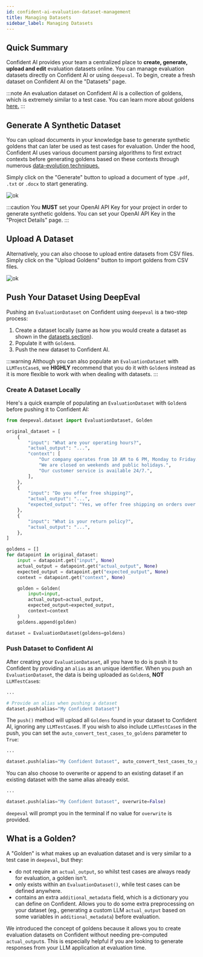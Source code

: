 ```yaml
---
id: confident-ai-evaluation-dataset-management
title: Managing Datasets
sidebar_label: Managing Datasets
---
```


## Quick Summary

Confident AI provides your team a centralized place to **create, generate, upload and edit** evaluation datasets online. You can manage evaluation datasets directly on Confident AI or using `deepeval`. To begin, create a fresh dataset on Confident AI on the "Datasets" page.

:::note
An evaluation dataset on Confident AI is a collection of goldens, which is extremely similar to a test case. You can learn more about goldens [here.](#what-is-a-golden)
:::

## Generate A Synthetic Dataset

You can upload documents in your knowledge base to generate synthetic goldens that can later be used as test cases for evaluation. Under the hood, Confident AI uses various document parsing algorithms to first extract contexts before generating goldens based on these contexts through numerous [data-evolution techniques.](https://www.confident-ai.com/blog/the-definitive-guide-to-synthetic-data-generation-using-llms)

Simply click on the "Generate" button to upload a document of type `.pdf`, `.txt` or `.docx` to start generating.

![ok](https://confident-bucket.s3.amazonaws.com/generate-goldens.svg)

:::caution
You **MUST** set your OpenAI API Key for your project in order to generate synthetic goldens. You can set your OpenAI API Key in the "Project Details" page.
:::

## Upload A Dataset

Alternatively, you can also choose to upload entire datasets from CSV files. Simply click on the "Upload Goldens" button to import goldens from CSV files.

![ok](https://confident-bucket.s3.amazonaws.com/upload-goldens.svg)

## Push Your Dataset Using DeepEval

Pushing an `EvaluationDataset` on Confident using `deepeval` is a two-step process:

1. Create a dataset locally (same as how you would create a dataset as shown in the [datasets section](evaluation-datasets)).
2. Populate it with `Golden`s.
3. Push the new dataset to Confident AI.

:::warning
Although you can also populate an `EvaluationDataset` with `LLMTestCase`s, we **HIGHLY** recommend that you do it with `Golden`s instead as it is more flexible to work with when dealing with datasets.
:::

### Create A Dataset Locally

Here's a quick example of populating an `EvaluationDataset` with `Golden`s before pushing it to Confident AI:

```python
from deepeval.dataset import EvaluationDataset, Golden

original_dataset = [
    {
        "input": "What are your operating hours?",
        "actual_output": "...",
        "context": [
            "Our company operates from 10 AM to 6 PM, Monday to Friday.",
            "We are closed on weekends and public holidays.",
            "Our customer service is available 24/7.",
        ],
    },
    {
        "input": "Do you offer free shipping?",
        "actual_output": "...",
        "expected_output": "Yes, we offer free shipping on orders over $50.",
    },
    {
        "input": "What is your return policy?",
        "actual_output": "...",
    },
]

goldens = []
for datapoint in original_dataset:
    input = datapoint.get("input", None)
    actual_output = datapoint.get("actual_output", None)
    expected_output = datapoint.get("expected_output", None)
    context = datapoint.get("context", None)

    golden = Golden(
        input=input,
        actual_output=actual_output,
        expected_output=expected_output,
        context=context
    )
    goldens.append(golden)

dataset = EvaluationDataset(goldens=goldens)
```

### Push Dataset to Confident AI

After creating your `EvaluationDataset`, all you have to do is push it to Confident by providing an `alias` as an unique identifier. When you push an `EvaluationDataset`, the data is being uploaded as `Golden`s, **NOT** `LLMTestCase`s:

```python
...

# Provide an alias when pushing a dataset
dataset.push(alias="My Confident Dataset")
```

The `push()` method will upload all `Goldens` found in your dataset to Confident AI, ignoring any `LLMTestCase`s. If you wish to also include `LLMTestCase`s in the push, you can set the `auto_convert_test_cases_to_goldens` parameter to `True`:

```python
...

dataset.push(alias="My Confident Dataset", auto_convert_test_cases_to_goldens=True)
```

You can also choose to overwrite or append to an existing dataset if an existing dataset with the same alias already exist.

```python
...

dataset.push(alias="My Confident Dataset", overwrite=False)
```

`deepeval` will prompt you in the terminal if no value for `overwrite` is provided.

## What is a Golden?

A "Golden" is what makes up an evaluation dataset and is very similar to a test case in `deepeval`, but they:

- do not require an `actual_output`, so whilst test cases are always ready for evaluation, a golden isn't.
- only exists within an `EvaluationDataset()`, while test cases can be defined anywhere.
- contains an extra `additional_metadata` field, which is a dictionary you can define on Confident. Allows you to do some extra preprocessing on your dataset (eg., generating a custom LLM `actual_output` based on some variables in `additional_metadata`) before evaluation.

We introduced the concept of goldens because it allows you to create evaluation datasets on Confident without needing pre-computed `actual_output`s. This is especially helpful if you are looking to generate responses from your LLM application at evaluation time.
